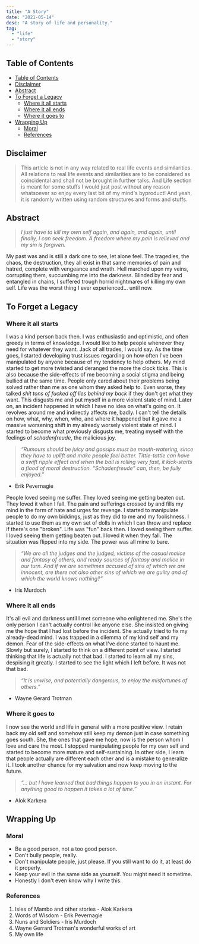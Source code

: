 ```yaml
---
title: "A Story"
date: "2021-05-14"
desc: "A story of life and personality."
tag:
  - "life"
  - "story"
---
```


## Table of Contents

- [Table of Contents](#table-of-contents)
- [Disclaimer](#disclaimer)
- [Abstract](#abstract)
- [To Forget a Legacy](#to-forget-a-legacy)
  - [Where it all starts](#where-it-all-starts)
  - [Where it all ends](#where-it-all-ends)
  - [Where it goes to](#where-it-goes-to)
- [Wrapping Up](#wrapping-up)
  - [Moral](#moral)
  - [References](#references)

## Disclaimer

> This article is not in any way related to real life events and similarities. All relations to real life events and similarities are to be considered as coincidental and shall not be brought in further talks. And Life section is meant for some stuffs I would just post without any reason whatsoever so enjoy every last bit of my mind's byproduct! And yeah, it is randomly written using random structures and forms and stuffs.

## Abstract

> _I just have to kill my own self again, and again, and again, until finally, I can seek freedom. A freedom where my pain is relieved and my sin is forgiven._

My past was and is still a dark one to see, let alone feel. The tragedies, the chaos, the destruction, they all exist in that same memories of pain and hatred, complete with vengeance and wrath. Hell marched upon my veins, corrupting them, succumbing me into the darkness. Blinded by fear and entangled in chains, I suffered trough horrid nightmares of killing my own self. Life was the worst thing I ever experienced... until now.

## To Forget a Legacy

### Where it all starts

I was a kind person back then. I was enthusiastic and optimistic, and often greedy in terms of knowledge. I would like to help people whenever they need for whatever they want. Jack of all trades, I would say. As the time goes, I started developing trust issues regarding on how often I've been manipulated by anyone because of my tendency to help others. My mind started to get more twisted and deranged the more the clock ticks. This is also because the side-effects of me becoming a social stigma and being bullied at the same time. People only cared about their problems being solved rather than me as one whom they asked help to. Even worse, they talked _shit tons of fucked off lies behind my back_ if they don't get what they want. This disgusts me and put myself in a more violent state of mind. Later on, an incident happened in which I have no idea on what's going on. It revolves around me and indirectly affects me, badly. I can't tell the details on how, what, why, when, who, and where it happened but it gave me a massive worsening shift in my already worsely violent state of mind. I started to become what previously disgusts me, treating myself with the feelings of _schadenfreude_, the malicious joy.

> _“Rumours should be juicy and gossips must be mouth-watering, since they have to uplift and make people feel better. Tittle-tattle can have a swift ripple effect and when the ball is rolling very fast, it kick-starts a flood of moral destruction. “Schadenfreude” can, then, be fully enjoyed.”_

- Erik Pevernagie

People loved seeing me suffer. They loved seeing me getting beaten out. They loved it when I fall. The pain and sufferings crossed by and fills my mind in the form of hate and urges for revenge. I started to manipulate people to do my own biddings, just as they did to me and my foolishness. I started to use them as my own set of dolls in which I can throw and replace if there's one "broken". Life was "fun" back then. I loved seeing them suffer. I loved seeing them getting beaten out. I loved it when they fall. The situation was flipped into my side. The power was all mine to bare.

> _“We are all the judges and the judged, victims of the casual malice and fantasy of others, and ready sources of fantasy and malice in our turn. And if we are sometimes accused of sins of which we are innocent, are there not also other sins of which we are guilty and of which the world knows nothing?”_

- Iris Murdoch

### Where it all ends

It's all evil and darkness until I met someone who enlightened me. She's the only person I can't actually control like anyone else. She insisted on giving me the hope that I had lost before the incident. She actually tried to fix my already-dead mind. I was trapped in a dilemma of my kind self and my demon. Fear of the side-effects on what I've done started to haunt me. Slowly but surely, I started to think on a different point of view. I started thinking that life is actually not that bad. I started to learn all my sins, despising it greatly. I started to see the light which I left before. It was not that bad.

> _“It is unwise, and potentially dangerous, to enjoy the misfortunes of others.”_

- Wayne Gerard Trotman

### Where it goes to

I now see the world and life in general with a more positive view. I retain back my old self and somehow still keep my demon just in case something goes south. She, the ones that gave me hope, now is the person whom I love and care the most. I stopped manipulating people for my own self and started to become more mature and self-sustaining. In other side, I learn that people actually are different each other and is a mistake to generalize it. I took another chance for my salvation and now keep moving to the future.

> _“... but I have learned that bad things happen to you in an instant. For anything good to happen it takes a lot of time.”_

- Alok Karkera

## Wrapping Up

### Moral

- Be a good person, not a too good person.
- Don't bully people, really.
- Don't manipulate people, just please. If you still want to do it, at least do it properly.
- Keep your evil in the same side as yourself. You might need it sometime.
- Honestly I don't even know why I write this.

### References

1. Isles of Mambo and other stories - Alok Karkera
2. Words of Wisdom - Erik Pevernagie
3. Nuns and Soldiers - Iris Murdoch
4. Wayne Gerrard Trotman's wonderful works of art
5. My own life

